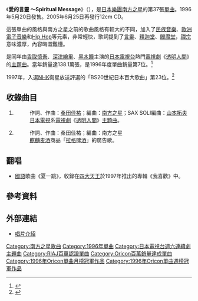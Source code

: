 {{Infobox Single 
| Name        = 愛的[[言靈|言靈]] ～Spiritual Message<br />{{lang|ja| 愛の言霊 ～Spiritual Message}} 
| Artist      = [[南方之星|南方之星]] 
| Album       = [[Young_Love|Young Love]]
| Released    = 1996年5月20日
| Format      = 8cm[[CD|CD]]（1996年）<br/>[[卡帶|卡帶]]（1996年）<br/>7英寸[[黑膠唱片|黑膠唱片]]（1996年）<br/>12cmCD（2005年） 
| Recorded    = 1995年12月—1996年3月
| Genre       = [[搖滾樂|搖滾]] 
| Length      =  10分19秒 
| Label       = [[Victor_TAISHITA|Victor TAISHITA]] 
| Writer      = [[桑田佳祐|桑田佳祐]]
| Producer    = [[南方之星|南方之星]]
| Certification         = *Million （[[日本唱片業協會|日本唱片業協會]]）
| Chart position        = *週間最高排行第1位（[[Oricon|Oricon]]）
*週間最高排行第1位（[[COUNT_DOWN_TV|CDTV]]）
*1996年7月度月間排行第1位（[[Oricon|Oricon]]）
*1996年度年間排行第7位（[[Oricon|Oricon]]）
| Last single  = [[只給你_～Summer_Heartbreak～|只給你 ～Summer Heartbreak～]]<br /> （1995年）　
| This single  = '''愛的言靈 ～Spiritual Message''' <br /> （1996年）
| Next single  = [[太陽是個有罪的傢伙|太陽是個有罪的傢伙]]<br />（1996年）
| Misc        =  
}}
《'''愛的言靈 ～Spiritual Message'''》（{{lang-ja|'''愛の言霊 ～Spiritual Message'''}}），是[[日本|日本]][[樂團|樂團]][[南方之星|南方之星]]的第37張[[單曲|單曲]]。1996年5月20日發售。2005年6月25日再發行12cm CD。

這張單曲的風格與南方之星之前的歌曲風格有較大的不同，加入了[[民族音樂|民族音樂]]、[[歐洲|歐洲]][[電子音樂|電子音樂]]和[[Hip_Hop|Hip Hop]]等元素，非常輕快，歌詞提到了[[言靈|言靈]]、[[大雄寶殿|釋迦堂]]、[[十殿閻羅|閻魔堂]]，[[禪宗|禪宗]]意味濃厚，內容晦澀難懂。

是同年由[[香取慎吾|香取慎吾]]、[[深津繪里|深津繪里]]、[[黑木瞳|黑木瞳]]主演的[[日本電視台|日本電視台]]熱門[[日本電視劇|電視劇]]《[[透明人间_(电视剧)|透明人間]]》的[[主題曲|主題曲]]。當年銷量達138.1萬張，是1996年度單曲銷量第7位。<ref>{{Cite web |url=http://www.musictvprogram.com/corner-ranking-1996.html |script-title=ja:1996年間シングルランキング TOP100 |access-date=2010-05-08 |archive-url=https://web.archive.org/web/20120430053953/http://www.musictvprogram.com/corner-ranking-1996.html |archive-date=2012-04-30 |dead-url=yes }}</ref>

1997年，入選[[NHK|NHK]]衛星放送評選的「BS20世紀日本百大歌曲」第23位。<ref>{{Cite web |url=http://www.geocities.jp/fujiskre/ka92.html |script-title=ja:BS20世紀日本のうた |access-date=2010-05-08 |archive-url=https://web.archive.org/web/20090828234527/http://www.geocities.jp/fujiskre/ka92.html |archive-date=2009-08-28 |dead-url=yes }}</ref>

==收錄曲目==
#{{nihongo|'''愛的言靈 ～Spiritual Message'''|愛の言霊 〜Spiritual Message}}
#:作詞、作曲：[[桑田佳祐|桑田佳祐]]；編曲：[[南方之星|南方之星]]；SAX SOLI編曲：[[山本拓夫|山本拓夫]]
#:[[日本電視台|日本電視]]系[[日本電視劇|電視劇]]《[[透明人間_(電視劇)|透明人間]]》[[主題曲|主題曲]]。
#{{nihongo|'''戀愛的折疊刀'''|恋のジャック・ナイフ}}
#:作詞、作曲：桑田佳祐；編曲：南方之星
#:[[麒麟麦酒|麒麟麦酒]]商品「[[拉格|拉格啤酒]]」的廣告歌。

==翻唱==
*[[國語|國語]]歌曲《夏一跳》，收錄在[[四大天王_(團體)|四大天王]]於1997年推出的專輯《我喜歡》中。

==參考資料==
{{reflist}}

==外部連結==
*[http://www.jvcmusic.co.jp/sas/songs/items/VICL-36037.html 唱片介紹] {{Wayback|url=http://www.jvcmusic.co.jp/sas/songs/items/VICL-36037.html |date=20100612181300 }}

{{Southern All Stars}}
{{Oricon單曲月榜冠軍 (1990年代後期)|1996年7月}}

{{DEFAULTSORT:Ai no Kotodama ~Spiritual Message}}
[[Category:南方之星歌曲|Category:南方之星歌曲]]
[[Category:1996年單曲|Category:1996年單曲]]
[[Category:日本電視台週六連續劇主題曲|Category:日本電視台週六連續劇主題曲]]
[[Category:RIAJ百萬認證單曲|Category:RIAJ百萬認證單曲]]
[[Category:Oricon百萬銷量達成單曲|Category:Oricon百萬銷量達成單曲]]
[[Category:1996年Oricon單曲月榜冠軍作品|Category:1996年Oricon單曲月榜冠軍作品]]
[[Category:1996年Oricon單曲週榜冠軍作品|Category:1996年Oricon單曲週榜冠軍作品]]
